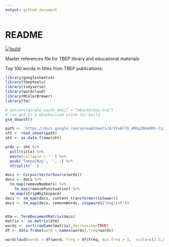 ```yaml
---
output: github_document
---
```


# README

[![build](https://github.com/tbep-tech/tbep-refs/workflows/build/badge.svg)](https://github.com/tbep-tech/tbep-refs/actions)

Master references file for TBEP library and educational materials

Top 100 words in titles from TBEP publications: 

```r
library(googlesheets4)
library(tbeptools)
library(tidyverse)
library(wordcloud)
library(RColorBrewer)
library(tm)

# options(gargle_oauth_email = "mbeck@tbep.org")
# run gs4 in a deathorized state for build
gs4_deauth()

path <- 'https://docs.google.com/spreadsheets/d/1VvEFlD_dRhp26HeOMz-CyZ5ZG9szMCziBBcniCwrUJg/edit?usp=sharing'
sht <- read_sheet(path) 
sht <- as.data.frame(sht) 

wrds <- sht %>% 
  pull(title) %>% 
  paste(collapse = ' ') %>% 
  gsub('Tampa|Bay', '', .) %>% 
  strsplit(' ')

docs <- Corpus(VectorSource(wrds))
docs <- docs %>%
  tm_map(removeNumbers) %>%
    tm_map(removePunctuation) %>%
  tm_map(stripWhitespace)
docs <- tm_map(docs, content_transformer(tolower))
docs <- tm_map(docs, removeWords, stopwords("english"))


dtm <- TermDocumentMatrix(docs) 
matrix <- as.matrix(dtm) 
words <- sort(rowSums(matrix),decreasing=TRUE) 
df <- data.frame(word = names(words),freq=words)

wordcloud(words = df$word, freq = df$freq, min.freq = 1,  scale=c(2.5,0.25), max.words=100, random.order=FALSE, rot.per=0.35, colors=brewer.pal(8, "Dark2"))

```

